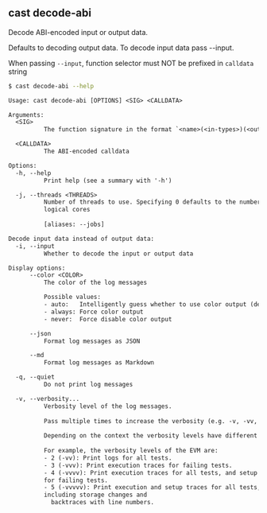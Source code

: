 ## cast decode-abi

Decode ABI-encoded input or output data.

Defaults to decoding output data. To decode input data pass --input.

When passing `--input`, function selector must NOT be prefixed in `calldata`
string

```bash
$ cast decode-abi --help
```

```txt
Usage: cast decode-abi [OPTIONS] <SIG> <CALLDATA>

Arguments:
  <SIG>
          The function signature in the format `<name>(<in-types>)(<out-types>)`

  <CALLDATA>
          The ABI-encoded calldata

Options:
  -h, --help
          Print help (see a summary with '-h')

  -j, --threads <THREADS>
          Number of threads to use. Specifying 0 defaults to the number of
          logical cores
          
          [aliases: --jobs]

Decode input data instead of output data:
  -i, --input
          Whether to decode the input or output data

Display options:
      --color <COLOR>
          The color of the log messages

          Possible values:
          - auto:   Intelligently guess whether to use color output (default)
          - always: Force color output
          - never:  Force disable color output

      --json
          Format log messages as JSON

      --md
          Format log messages as Markdown

  -q, --quiet
          Do not print log messages

  -v, --verbosity...
          Verbosity level of the log messages.
          
          Pass multiple times to increase the verbosity (e.g. -v, -vv, -vvv).
          
          Depending on the context the verbosity levels have different meanings.
          
          For example, the verbosity levels of the EVM are:
          - 2 (-vv): Print logs for all tests.
          - 3 (-vvv): Print execution traces for failing tests.
          - 4 (-vvvv): Print execution traces for all tests, and setup traces
          for failing tests.
          - 5 (-vvvvv): Print execution and setup traces for all tests,
          including storage changes and
            backtraces with line numbers.
```